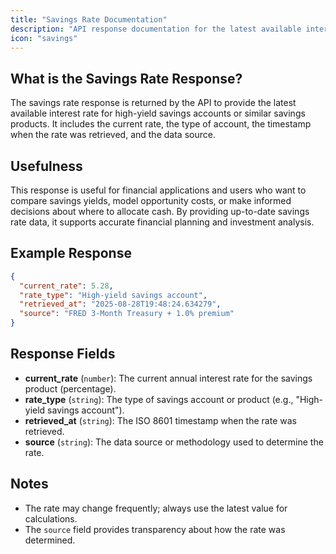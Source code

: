 ```yaml
---
title: "Savings Rate Documentation"
description: "API response documentation for the latest available interest rate for high-yield savings accounts, including structure, fields, and example output."
icon: "savings"
---
```


## What is the Savings Rate Response?

The savings rate response is returned by the API to provide the latest available interest rate for high-yield savings accounts or similar savings products. It includes the current rate, the type of account, the timestamp when the rate was retrieved, and the data source.

## Usefulness

This response is useful for financial applications and users who want to compare savings yields, model opportunity costs, or make informed decisions about where to allocate cash. By providing up-to-date savings rate data, it supports accurate financial planning and investment analysis.

## Example Response

```json
{
  "current_rate": 5.28,
  "rate_type": "High-yield savings account",
  "retrieved_at": "2025-08-28T19:48:24.634279",
  "source": "FRED 3-Month Treasury + 1.0% premium"
}
```

## Response Fields

- **current_rate** (`number`): The current annual interest rate for the savings product (percentage).
- **rate_type** (`string`): The type of savings account or product (e.g., "High-yield savings account").
- **retrieved_at** (`string`): The ISO 8601 timestamp when the rate was retrieved.
- **source** (`string`): The data source or methodology used to determine the rate.

## Notes

- The rate may change frequently; always use the latest value for calculations.
- The `source` field provides transparency about how the rate was determined.